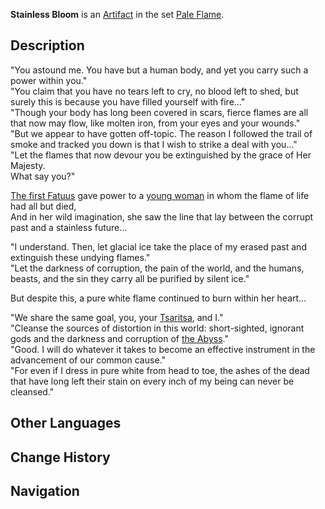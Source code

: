 {{Artifact Infobox
|image = Item Stainless Bloom.png
|set   = Pale Flame
|piece = Flower of Life
}}
{{Description|A hard, blue artificial flower. Its petals shall never wither, nor shall its colors fade.}}
'''Stainless Bloom''' is an [[Artifact]] in the set [[Pale Flame]].

==Description==
"You astound me. You have but a human body, and yet you carry such a power within you."<br />"You claim that you have no tears left to cry, no blood left to shed, but surely this is because you have filled yourself with fire..."<br />"Though your body has long been covered in scars, fierce flames are all that now may flow, like molten iron, from your eyes and your wounds."<br />"But we appear to have gotten off-topic. The reason I followed the trail of smoke and tracked you down is that I wish to strike a deal with you..."<br />"Let the flames that now devour you be extinguished by the grace of Her Majesty.<br />What say you?"

[[Pierro|The first Fatuus]] gave power to a [[Signora|young woman]] in whom the flame of life had all but died,<br />And in her wild imagination, she saw the line that lay between the corrupt past and a stainless future...

"I understand. Then, let glacial ice take the place of my erased past and extinguish these undying flames."<br />"Let the darkness of corruption, the pain of the world, and the humans, beasts, and the sin they carry all be purified by silent ice."

But despite this, a pure white flame continued to burn within her heart...

"We share the same goal, you, your [[Tsaritsa]], and I."<br />"Cleanse the sources of distortion in this world: short-sighted, ignorant gods and the darkness and corruption of [[the Abyss]]."<br />"Good. I will do whatever it takes to become an effective instrument in the advancement of our common cause."<br />"For even if I dress in pure white from head to toe, the ashes of the dead that have long left their stain on every inch of my being can never be cleansed."

==Other Languages==
{{Other Languages
|en      = Stainless Bloom
|zhs     = 无垢之花
|zhs_rm  = Wúgòu zhī Huā
|zht     = 無垢之花
|zht_rm  = Wúgòu zhī Huā
|zh_tl   = Stainless Flower
|ja      = 無垢の花
|ja_rm   = Muku no Hana
|ja_tl   = Spotless Flower
|ko      = 무구의 꽃
|ko_rm   = 
|ko_tl   = 
|es      = Flor Inmaculada
|es_tl   = Immaculate Flower
|fr      = Fleur inaltérable
|fr_tl   = Imperishable Flower
|ru      = Незапятнанный цветок
|ru_tl   = 
|th      = Stainless Bloom
|vi      = Hoa Hoàn Mỹ
|vi_tl   = 
|de      = Blume der Reinheit
|de_tl   = Flower of Purity
|id      = Stainless Bloom
|pt      = Flor da Purificação
|pt_tl   = 
}}

==Change History==
{{Change History|1.5}}

==Navigation==
{{Artifact Set Navbox|Pale Flame}}